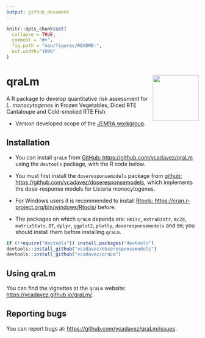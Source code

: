 ```yaml
---
output: github_document
---
```


<!-- README.md is generated from README.Rmd. Please edit that file -->

```r
knitr::opts_chunk$set(
  collapse = TRUE,
  comment = "#>",
  fig.path = "man/figures/README-",
  out.width="100%"
)
```

# qraLm <a href='https://vcadavez.github.io/qraLm/docs/'><img src='man/figures/hex-qraLm.png' align="right" height="120" /></a>

A R package to develop quantitative risk assessment for *L. monocytogenes* in Frozen Vegetables, Diced RTE Cantaloupe and Cold-smoked RTE Fish.

- Version developed scope of the [JEMRA workgroup](https://www.who.int/publications/m/item/jemra-of-listeria-monocytogenes-in-foods).


## Installation

- You can install `qraLm` from [GitHub: https://github.com/vcadavez/qraLm](https://github.com/vcadavez/qraLm)
using the `devtools` package, with the R code below.

- You must first install the `doseresponsemodels` package from [github: https://github.com/vcadavez/doseresponsemodels](https://github.com/vcadavez/doseresponsemodels), which implements the dose-response models for Listeria monocytogenes.

- For Windows users it is recommended to install
[Rtools: https://cran.r-project.org/bin/windows/Rtools/](https://cran.r-project.org/bin/windows/Rtools/) before.

- The packages on which `qraLm` depends are: `Hmisc`, `extraDistr`, `mc2d`, `matrixStats`, `DT`, `dplyr`,
         `ggplot2`, `plotly`, `doseresponsemodels` and `BH`; you should install them before installing `qraLm`.


```r

if (!require("devtools")) install.packages("devtools")
devtools::install_github("vcadavez/doseresponsemodels")
devtools::install_github("vcadavez/qraLm")
```

## Using qraLm

You can find the vignettes at the `qraLm` website:  [https://vcadavez.github.io/qraLm/](https://vcadavez.github.io/qraLm/).

## Reporting bugs

You can report bugs at: [https://github.com/vcadavez/qraLm/issues](https://github.com/vcadavez/qraLm/issues).
